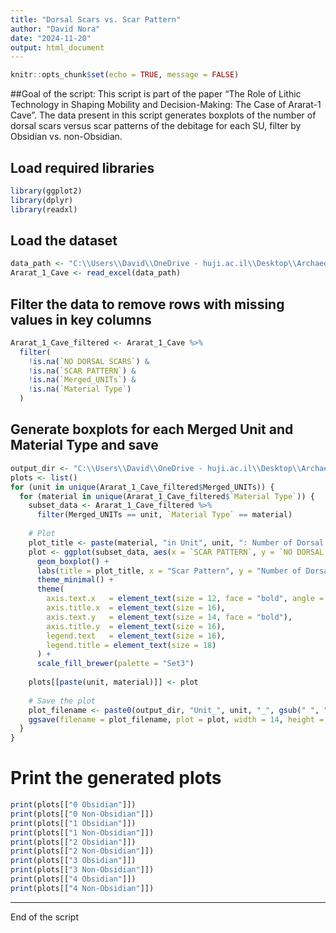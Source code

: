 ```yaml
---
title: "Dorsal Scars vs. Scar Pattern"
author: "David Nora"
date: "2024-11-20"
output: html_document
---
```


```r
knitr::opts_chunk$set(echo = TRUE, message = FALSE)
```

##Goal of the script: This script is part of the paper “The Role of Lithic Technology in Shaping Mobility and Decision-Making: The Case of Ararat-1 Cave”. The data present in this script generates boxplots of the number of dorsal scars versus scar patterns of the debitage for each SU, filter by Obsidian vs. non-Obsidian.

## Load required libraries
```r
library(ggplot2)
library(dplyr)
library(readxl)
```

## Load the dataset
```r
data_path <- "C:\\Users\\David\\OneDrive - huji.ac.il\\Desktop\\Archaeology\\Publications\\In_Proguess\\PhD\\QSR\\Ararat1caveLithicQSR\\analysis\\data\\raw_data\\Lithic_Attribute_Analysis_Ararat_1_CaveQSR.xlsx"
Ararat_1_Cave <- read_excel(data_path)
```

## Filter the data to remove rows with missing values in key columns
```r
Ararat_1_Cave_filtered <- Ararat_1_Cave %>% 
  filter(
    !is.na(`NO DORSAL SCARS`) & 
    !is.na(`SCAR PATTERN`) & 
    !is.na(`Merged_UNITs`) &
    !is.na(`Material Type`)
  )
```

## Generate boxplots for each Merged Unit and Material Type and save
```r
output_dir <- "C:\\Users\\David\\OneDrive - huji.ac.il\\Desktop\\Archaeology\\Publications\\In_Proguess\\PhD\\QSR\\Ararat1caveLithicQSR\\analysis\\data\\derived_data\\"
plots <- list()
for (unit in unique(Ararat_1_Cave_filtered$Merged_UNITs)) {
  for (material in unique(Ararat_1_Cave_filtered$`Material Type`)) {
    subset_data <- Ararat_1_Cave_filtered %>%
      filter(Merged_UNITs == unit, `Material Type` == material)
    
    # Plot
    plot_title <- paste(material, "in Unit", unit, ": Number of Dorsal Scars per Scar Pattern")
    plot <- ggplot(subset_data, aes(x = `SCAR PATTERN`, y = `NO DORSAL SCARS`, fill = `SCAR PATTERN`)) +
      geom_boxplot() +
      labs(title = plot_title, x = "Scar Pattern", y = "Number of Dorsal Scars") +
      theme_minimal() +
      theme(
        axis.text.x   = element_text(size = 12, face = "bold", angle = 45, hjust = 1),
        axis.title.x  = element_text(size = 16),
        axis.text.y   = element_text(size = 14, face = "bold"),
        axis.title.y  = element_text(size = 16),
        legend.text   = element_text(size = 16),
        legend.title = element_text(size = 18)
      ) +
      scale_fill_brewer(palette = "Set3")
    
    plots[[paste(unit, material)]] <- plot
    
    # Save the plot
    plot_filename <- paste0(output_dir, "Unit_", unit, "_", gsub(" ", "_", material), "_DorsalScars_Boxplot.png")
    ggsave(filename = plot_filename, plot = plot, width = 14, height = 10, dpi = 300, bg = 'white')
  }
}
```

# Print the generated plots
```r
print(plots[["0 Obsidian"]])
print(plots[["0 Non-Obsidian"]])
print(plots[["1 Obsidian"]])
print(plots[["1 Non-Obsidian"]])
print(plots[["2 Obsidian"]])
print(plots[["2 Non-Obsidian"]])
print(plots[["3 Obsidian"]])
print(plots[["3 Non-Obsidian"]])
print(plots[["4 Obsidian"]])
print(plots[["4 Non-Obsidian"]])
```

---
End of the script
